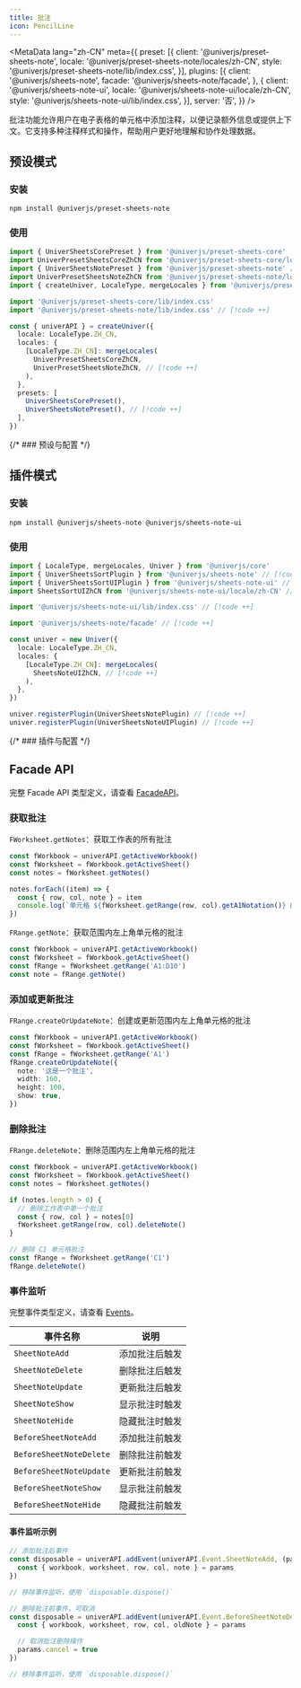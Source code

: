 ```yaml
---
title: 批注
icon: PencilLine
---
```


<MetaData
  lang="zh-CN"
  meta={{
    preset: [{
      client: '@univerjs/preset-sheets-note',
      locale: '@univerjs/preset-sheets-note/locales/zh-CN',
      style: '@univerjs/preset-sheets-note/lib/index.css',
    }],
    plugins: [{
      client: '@univerjs/sheets-note',
      facade: '@univerjs/sheets-note/facade',
    }, {
      client: '@univerjs/sheets-note-ui',
      locale: '@univerjs/sheets-note-ui/locale/zh-CN',
      style: '@univerjs/sheets-note-ui/lib/index.css',
    }],
    server: '否',
  }}
/>

批注功能允许用户在电子表格的单元格中添加注释，以便记录额外信息或提供上下文。它支持多种注释样式和操作，帮助用户更好地理解和协作处理数据。

<PlaygroundFrame lang="zh-CN" slug="sheets/notes" clickToShow />

## 预设模式

### 安装

```package-install
npm install @univerjs/preset-sheets-note
```

### 使用

```typescript
import { UniverSheetsCorePreset } from '@univerjs/preset-sheets-core'
import UniverPresetSheetsCoreZhCN from '@univerjs/preset-sheets-core/locales/zh-CN'
import { UniverSheetsNotePreset } from '@univerjs/preset-sheets-note' // [!code ++]
import UniverPresetSheetsNoteZhCN from '@univerjs/preset-sheets-note/locales/zh-CN' // [!code ++]
import { createUniver, LocaleType, mergeLocales } from '@univerjs/presets'

import '@univerjs/preset-sheets-core/lib/index.css'
import '@univerjs/preset-sheets-note/lib/index.css' // [!code ++]

const { univerAPI } = createUniver({
  locale: LocaleType.ZH_CN,
  locales: {
    [LocaleType.ZH_CN]: mergeLocales(
      UniverPresetSheetsCoreZhCN,
      UniverPresetSheetsNoteZhCN, // [!code ++]
    ),
  },
  presets: [
    UniverSheetsCorePreset(),
    UniverSheetsNotePreset(), // [!code ++]
  ],
})
```

{/* ### 预设与配置 */}

## 插件模式

### 安装

```package-install
npm install @univerjs/sheets-note @univerjs/sheets-note-ui
```

### 使用

```typescript
import { LocaleType, mergeLocales, Univer } from '@univerjs/core'
import { UniverSheetsSortPlugin } from '@univerjs/sheets-note' // [!code ++]
import { UniverSheetsSortUIPlugin } from '@univerjs/sheets-note-ui' // [!code ++]
import SheetsSortUIZhCN from '@univerjs/sheets-note-ui/locale/zh-CN' // [!code ++]

import '@univerjs/sheets-note-ui/lib/index.css' // [!code ++]

import '@univerjs/sheets-note/facade' // [!code ++]

const univer = new Univer({
  locale: LocaleType.ZH_CN,
  locales: {
    [LocaleType.ZH_CN]: mergeLocales(
      SheetsNoteUIZhCN, // [!code ++]
    ),
  },
})

univer.registerPlugin(UniverSheetsNotePlugin) // [!code ++]
univer.registerPlugin(UniverSheetsNoteUIPlugin) // [!code ++]
```

{/* ### 插件与配置 */}

## Facade API

完整 Facade API 类型定义，请查看 [FacadeAPI](https://reference.univer.ai/zh-CN)。

### 获取批注

`FWorksheet.getNotes`：获取工作表的所有批注

```typescript
const fWorkbook = univerAPI.getActiveWorkbook()
const fWorksheet = fWorkbook.getActiveSheet()
const notes = fWorksheet.getNotes()

notes.forEach((item) => {
  const { row, col, note } = item
  console.log(`单元格 ${fWorksheet.getRange(row, col).getA1Notation()} 的批注为: ${note}`)
})
```

`FRange.getNote`：获取范围内左上角单元格的批注

```typescript
const fWorkbook = univerAPI.getActiveWorkbook()
const fWorksheet = fWorkbook.getActiveSheet()
const fRange = fWorksheet.getRange('A1:D10')
const note = fRange.getNote()
```

### 添加或更新批注

`FRange.createOrUpdateNote`：创建或更新范围内左上角单元格的批注

```typescript
const fWorkbook = univerAPI.getActiveWorkbook()
const fWorksheet = fWorkbook.getActiveSheet()
const fRange = fWorksheet.getRange('A1')
fRange.createOrUpdateNote({
  note: '这是一个批注',
  width: 160,
  height: 100,
  show: true,
})
```

### 删除批注

`FRange.deleteNote`：删除范围内左上角单元格的批注

```typescript
const fWorkbook = univerAPI.getActiveWorkbook()
const fWorksheet = fWorkbook.getActiveSheet()
const notes = fWorksheet.getNotes()

if (notes.length > 0) {
  // 删除工作表中第一个批注
  const { row, col } = notes[0]
  fWorksheet.getRange(row, col).deleteNote()
}

// 删除 C1 单元格批注
const fRange = fWorksheet.getRange('C1')
fRange.deleteNote()
```

### 事件监听

完整事件类型定义，请查看 [Events](https://reference.univer.ai/zh-CN/classes/FEventName)。

| 事件名称 | 说明 |
| -------- | ---- |
| `SheetNoteAdd` | 添加批注后触发 |
| `SheetNoteDelete` | 删除批注后触发 |
| `SheetNoteUpdate` | 更新批注后触发 |
| `SheetNoteShow` | 显示批注时触发 |
| `SheetNoteHide` | 隐藏批注时触发 |
| `BeforeSheetNoteAdd` | 添加批注前触发 |
| `BeforeSheetNoteDelete` | 删除批注前触发 |
| `BeforeSheetNoteUpdate` | 更新批注前触发 |
| `BeforeSheetNoteShow` | 显示批注前触发 |
| `BeforeSheetNoteHide` | 隐藏批注前触发 |

#### 事件监听示例

```typescript
// 添加批注后事件
const disposable = univerAPI.addEvent(univerAPI.Event.SheetNoteAdd, (params) => {
  const { workbook, worksheet, row, col, note } = params
})

// 移除事件监听，使用 `disposable.dispose()`
```

```typescript
// 删除批注前事件，可取消
const disposable = univerAPI.addEvent(univerAPI.Event.BeforeSheetNoteDelete, (params) => {
  const { workbook, worksheet, row, col, oldNote } = params

  // 取消批注删除操作
  params.cancel = true
})

// 移除事件监听，使用 `disposable.dispose()`
```
